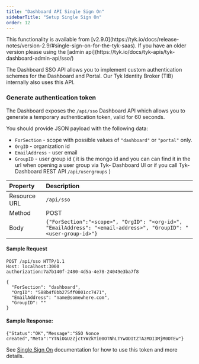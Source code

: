 ```yaml
---
title: "Dashboard API Single Sign On"
sidebarTitle: "Setup Single Sign On"
order: 12
---
```



<Note>
This functionality is available from [v2.9.0](https://tyk.io/docs/release-notes/version-2.9/#single-sign-on-for-the-tyk-saas). If you have an older version please using the [admin api](https://tyk.io/docs/tyk-apis/tyk-dashboard-admin-api/sso/)
</Note>



The Dashboard SSO API allows you to implement custom authentication schemes for the Dashboard and Portal. 
Our Tyk Identity Broker (TIB) internally also uses this API.

### Generate authentication token

The Dashboard exposes the `/api/sso` Dashboard API which allows you to generate a temporary authentication token, valid for 60 seconds. 

You should provide JSON payload with the following data:

* `ForSection` - scope with possible values of `"dashboard"` or `"portal"` only.
* `OrgID` - organization id 
* `EmailAddress` - user email
* `GroupID` - user group id ( it is the mongo id and you can can find it in the url when opening a user group via Tyk- Dashboard UI or if you call Tyk-Dashboard REST API `/api/usergroups` )


| **Property** | **Description**              |
| :------------ | :---------------------------- |
| Resource URL | `/api/sso` |
| Method       | POST                         |
| Body         | `{"ForSection":"<scope>", "OrgID": "<org-id>", "EmailAddress": "<email-address>", "GroupID": "<user-group-id>"}`  |

#### Sample Request

```{.copyWrapper}
POST /api/sso HTTP/1.1
Host: localhost:3000
authorization:7a7b140f-2480-4d5a-4e78-24049e3ba7f8
    
{
  "ForSection": "dashboard",
  "OrgID": "588b4f0bb275ff0001cc7471",
  "EmailAddress": "name@somewhere.com",
  "GroupID": ""
}
```

#### Sample Response:
```{.copyWrapper}
{"Status":"OK","Message":"SSO Nonce created","Meta":"YTNiOGUzZjctYWZkYi00OTNhLTYwODItZTAzMDI3MjM0OTEw"}
```

See [Single Sign On](/5.6/advanced-configuration/integrate/sso) documentation for how to use this token and more details.